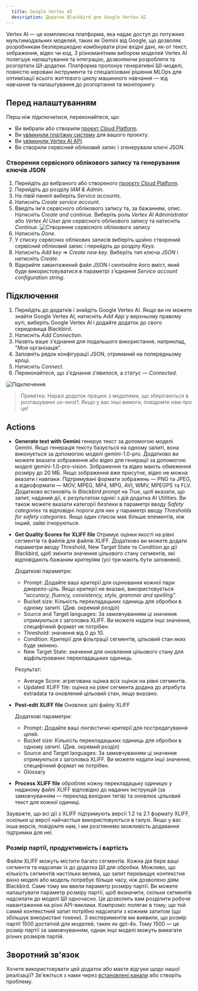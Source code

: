 ```yaml
---
  title: Google Vertex AI
  description: Додаток Blackbird для Google Vertex AI
---
```


<LinkCard title="Переглянути на Github" target="_blank" href="https://github.com/bb-io/GoogleVertexAI" icon="github" />

Vertex AI — це комплексна платформа, яка надає доступ до потужних мультимодальних моделей, таких як Gemini від Google, що дозволяє розробникам безперешкодно комбінувати різні вхідні дані, як-от текст, зображення, відео чи код. З різноманітним вибором моделей Vertex AI полегшує налаштування та інтеграцію, дозволяючи розробляти та розгортати ШІ-додатки. Платформа пропонує генеративні ШІ-моделі, повністю керовані інструменти та спеціалізовані рішення MLOps для оптимізації всього життєвого циклу машинного навчання — від навчання та налаштування до розгортання та моніторингу.

## Перед налаштуванням

Перш ніж підключитися, переконайтеся, що:

- Ви вибрали або створили [проєкт Cloud Platform](https://console.cloud.google.com/project).
- Ви [увімкнули платіжну систему](https://cloud.google.com/billing/docs/how-to/modify-project) для вашого проєкту.
- Ви [увімкнули Vertex AI API](https://console.cloud.google.com/flows/enableapi?apiid=aiplatform.googleapis.com).
- Ви створили сервісний обліковий запис і згенерували ключі JSON.

### Створення сервісного облікового запису та генерування ключів JSON

1. Перейдіть до вибраного або створеного [проєкту Cloud Platform](https://console.cloud.google.com/project).
2. Перейдіть до розділу _IAM & Admin_.
3. На лівій панелі виберіть _Service accounts_.
4. Натисніть _Create service account_.
5. Введіть ім'я сервісного облікового запису та, за бажанням, опис. Натисніть _Create and continue_. Виберіть роль _Vertex AI Administrator_ або _Vertex AI User_ для сервісного облікового запису та натисніть _Continue_. 
![Створення сервісного облікового запису](https://raw.githubusercontent.com/bb-io/GoogleVertexAI/main/image/README/access.png)
6. Натисніть _Done_.
7. У списку сервісних облікових записів виберіть щойно створений сервісний обліковий запис і перейдіть до розділу _Keys_.
8. Натисніть _Add key_ => _Create new key_. Виберіть тип ключа _JSON_ і натисніть _Create_.
9. Відкрийте завантажений файл JSON і скопіюйте його вміст, який буде використовуватися в параметрі з'єднання _Service account configuration string_.

## Підключення

1. Перейдіть до додатків і знайдіть Google Vertex AI. Якщо ви не можете знайти Google Vertex AI, натисніть _Add App_ у верхньому правому куті, виберіть Google Vertex AI і додайте додаток до свого середовища Blackbird.
2. Натисніть _Add Connection_.
3. Назвіть ваше з'єднання для подальшого використання, наприклад, "Моя організація".
4. Заповніть рядок конфігурації JSON, отриманий на попередньому кроці.
5. Натисніть _Connect_.
6. Переконайтеся, що з'єднання з'явилося, а статус — _Connected_.

![Підключення](https://raw.githubusercontent.com/bb-io/GoogleVertexAI/main/image/README/connecting.png)

> Примітка: Наразі додаток працює з моделями, що зберігаються в розташуванні *us-west1*. Якщо у вас інші вимоги, повідомте нам про це!

## Actions

- **Generate text with Gemini** генерує текст за допомогою моделі Gemini. Якщо генерація тексту базується на одному запиті, вона виконується за допомогою моделі gemini-1.0-pro. Додатково ви можете вказати зображення або відео для генерації за допомогою моделі gemini-1.0-pro-vision. Зображення та відео мають обмеження розміру до 20 МБ. Якщо зображення вже присутнє, відео не можна вказати і навпаки. Підтримувані формати зображень — PNG та JPEG, а відеоформати — MOV, MPEG, MP4, MPG, AVI, WMV, MPEGPS та FLV. Додатково встановіть _Is Blackbird prompt_ на _True_, щоб вказати, що запит, наданий дії, є результатом однієї з дій додатка AI Utilities. Ви також можете вказати категорії безпеки в параметрі вводу _Safety categories_ та відповідні пороги для них у параметрі вводу _Thresholds for safety categories_. Якщо один список має більше елементів, ніж інший, зайві ігноруються.

- **Get Quality Scores for XLIFF file** Отримує оцінки якості на рівні сегментів та файлів для файлів XLIFF. Додатково ви можете додати параметри вводу Threshold, New Target State та Condition до дії Blackbird, щоб змінити значення цільового стану сегментів, які відповідають бажаним критеріям (усі три мають бути заповнені).

    Додаткові параметри:
	- Prompt: Додайте ваші критерії для оцінювання кожної пари джерело-ціль. Якщо критерії не вказані, використовується _"accuracy, fluency, consistency, style, grammar and spelling"_.
	- Bucket size: Кількість перекладацьких одиниць для обробки в одному запиті. (Див. окремий розділ)
	- Source and Target languages: За замовчуванням ці значення отримуються з заголовка XLIFF. Ви можете надати інші значення, специфічний формат не потрібен. 
	- Threshold: значення від 0 до 10.
	- Condition: Критерії для фільтрації сегментів, цільовий стан яких буде змінено.
	- New Target State: значення для оновлення цільового стану для відфільтрованих перекладацьких одиниць.

    Результат:
	- Average Score: агрегована оцінка всіх оцінок на рівні сегментів.
	- Updated XLIFF file: оцінка на рівні сегмента додана до атрибута extradata та оновлений цільовий стан, якщо вказано.

- **Post-edit XLIFF file** Оновлює цілі файлу XLIFF

	Додаткові параметри:
	- Prompt: Додайте ваші лінгвістичні критерії для постредагування цілей.
	- Bucket size: Кількість перекладацьких одиниць для обробки в одному запиті. (Див. окремий розділ)
	- Source and Target languages: За замовчуванням ці значення отримуються з заголовка XLIFF. Ви можете надати інші значення, специфічний формат не потрібен.
	- Glossary

- **Process XLIFF file** обробляє кожну перекладацьку одиницю у наданому файлі XLIFF відповідно до наданих інструкцій (за замовчуванням — переклад вихідних тегів) та оновлює цільовий текст для кожної одиниці.

Зауважте, що всі дії з XLIFF підтримують версії 1.2 та 2.1 формату XLIFF, оскільки ці версії найчастіше використовуються в галузі. Якщо у вас інша версія, повідомте нам, і ми розглянемо можливість додавання підтримки для неї.

### Розмір партії, продуктивність і вартість

Файли XLIFF можуть містити багато сегментів. Кожна дія бере ваші сегменти та надсилає їх до додатка ШІ для обробки. Можливо, що кількість сегментів настільки велика, що запит перевищує контекстне вікно моделі або модель потребує більше часу, ніж дозволено діям Blackbird. Саме тому ми ввели параметр розміру партії. Ви можете налаштувати параметр розміру партії, щоб визначити, скільки сегментів надсилати до моделі ШІ одночасно. Це дозволить вам розділити робоче навантаження на різні API-виклики. Компроміс полягає в тому, що той самий контекстний запит потрібно надсилати з кожним запитом (що збільшує використані токени). З експериментів ми виявили, що розмір партії 1500 достатній для моделей, таких як gpt-4o. Тому 1500 — це розмір партії за замовчуванням, однак інші моделі можуть вимагати різних розмірів партій.

## Зворотний зв'язок

Хочете використовувати цей додаток або маєте відгуки щодо нашої реалізації? Зв'яжіться з нами через [встановлені канали](https://www.blackbird.io/) або створіть проблему.